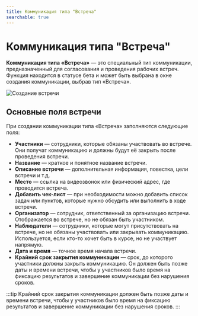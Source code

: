 ```yaml
---
title: Коммуникация типа "Встреча"
searchable: true
---
```


# Коммуникация типа "Встреча"

**Коммуникация типа «Встреча»** — это специальный тип коммуникации, предназначенный для согласования и проведения рабочих встреч. Функция находится в статусе бета и может быть выбрана в окне создания коммуникации, выбрав тип «Встреча».

![Создание встречи](/from-carrot-images/meeting1.png)

## Основные поля встречи

При создании коммуникации типа «Встреча» заполняются следующие поля:

* **Участники** — сотрудники, которые обязаны участвовать во встрече. Они получат коммуникацию и должны будут её закрыть после проведения встречи.
* **Название** — краткое и понятное название встречи.
* **Описание встречи** — дополнительная информация, повестка, цели встречи и т.д.
* **Место** — ссылка на видеозвонок или физический адрес, где проводится встреча.
* **Добавить чек-лист** — при необходимости можно добавить список задач или пунктов, которые нужно обсудить или выполнить в ходе встречи.
* **Организатор** — сотрудник, ответственный за организацию встречи. Отображается во встрече, но не обязан быть участником.
* **Наблюдатели** — сотрудники, которые могут присутствовать на встрече, но не обязаны участвовать или закрывать коммуникацию. Используется, если кто-то хочет быть в курсе, но не участвует напрямую.
* **Дата и время** — точное время начала встречи.
* **Крайний срок закрытия коммуникации** — срок, до которого участники должны закрыть коммуникацию. Он должен быть позже даты и времени встречи, чтобы у участников было время на фиксацию результатов и завершение коммуникации без нарушения сроков.

:::tip
Крайний срок закрытия коммуникации должен быть позже даты и времени встречи, чтобы у участников было время на фиксацию результатов и завершение коммуникации без нарушения сроков.
:::


